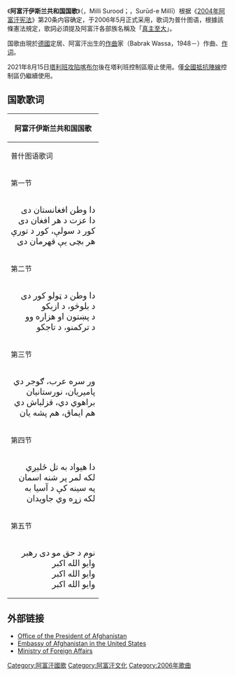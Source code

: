 {{Infobox Anthem
 | title         = [[普什图语|普什图语]]：ملی سرود <br> [[達利語|達利語]]：سرود ملی
 | transcription = 普什图语：Milli Surood <br> 達利語：Surood-e Milli
 | chinese_title  = 阿富汗伊斯兰共和国国歌
|image            = Emblem of Afghanistan (2013–2021).svg
 | image_size    =
 | caption       = [[阿富汗國徽|阿富汗伊斯兰共和国国徽]]
 | country       = {{flag|Islamic Republic of Afghanistan}}、[[全國抵抗陣線_(阿富汗)|全國抵抗陣線]]
 | author        = {{link-en|阿卜杜勒·巴里·贾哈尼|Abdul_Bari_Jahani}}
 | lyrics_date   =
 | composer      = {{link-de|巴布拉克·瓦萨|Babrak_Wassa}}
 | music_date    =
 | adopted       = 2006
 | sound         = National anthem of Afghanistan, performed by the United States Navy Band.wav 
 | sound_title   = 阿富汗伊斯兰共和国国歌
}}
{{阿富汗国歌史}}
《'''阿富汗伊斯兰共和国国歌'''》（{{lang-ps|ملی سرود}}，Milli Surood；{{lang-fa|سرود ملی}}，Surūd-e Millī）根据《[[2004年阿富汗宪法|2004年阿富汗宪法]]》第20条内容确定，于2006年5月正式采用，歌词为普什图语，根據該條憲法規定，歌詞必須提及阿富汗各部族名稱及「[[大赞辞|真主至大]]」。

国歌由現於[[德國|德國]]定居、阿富汗出生的[[作曲|作曲]]家{{link-de|巴布拉克·瓦萨|Babrak_Wassa}}（Babrak Wassa，1948－）作曲、{{link-en|阿卜杜勒·巴里·贾哈尼|Abdul_Bari_Jahani}}[[作词|作词]]。

2021年8月15日[[塔利班|塔利班]][[喀布尔战役_(2021年)|攻陷喀布尔]]後在塔利班控制區廢止使用。僅[[全國抵抗陣線|全國抵抗陣線]]控制區仍繼續使用。

==国歌歌词==
{|class="toccolours" cellpadding="10" rules="cols"
!colspan="5" bgcolor="#009E49" |阿富汗伊斯兰共和国国歌
|-
!普什图语歌词 !! 普什图语注音歌词 !! 汉语翻译歌词
|-
!colspan="5" bgcolor="#E8112D" |第一节
|-
| align="right" | <span style="font-size:1.2em;" lang="ar" xml:lang="ps">
دا وطن افغانستان دی<br>دا عزت د هر افغان دی<br>کور د سولې، کور د تورې<br>هر بچی يې قهرمان دی
|
Dā watan Afğānistān day<br>Dā izat da har Afğān day<br>Kor da sole, kor da tūre<br>Har bačay ye qahramān day
| align="right" | <span style="font-size:1.2em;" lang="ar" xml:lang="fa">
这是阿富汗人民的土地，<br>是每个阿富汗人的荣誉，<br>和平的国土利剑的土地，<br>她的子孙们都英勇无比。
|-
!colspan="5" bgcolor="#E8112D"|第二节
|-
| align="right" | <span style="font-size:1.2em;" lang="ar" xml:lang="ps">
دا وطن د ټولو کور دی<br>د بلوڅو، د ازبکو<br> د پښتون او هزاره وو<br>د ترکمنو، د تاجکو
|
Dā watan da ṭolo kor day<br>Da Balotso, da Uzbəko<br>Da Pax̌tūn aw Hazārawo<br>Da Turkməno, da Tājəko
| align="right" | <span style="font-size:1.2em;" lang="ar" xml:lang="fa">
这个国家归各民族所有，<br>有俾路支族乌兹别克族，<br>有普什图族和哈扎拉族，<br>有土库曼族和塔吉克族。
|-
!colspan="5" bgcolor="#E8112D"|第三节
|-
| align="right" | <span style="font-size:1.2em;" lang="ar" xml:lang="ps">
ور سره عرب، ګوجر دي<br>پاميريان، نورستانيان<br>براهوي دي، قزلباش دي<br>هم ايماق، هم پشه يان
|
Wər sara Arab, Gūjər dī<br>Pāmīryān, Nūristānyān<br>Brāhawī dī, Qizilbāš dī<br>Ham Aymāq, ham Pašayān
| align="right" | <span style="font-size:1.2em;" lang="ar" xml:lang="fa">
阿拉伯民族和古贾尔族，<br>帕米里安和努里斯坦族，<br>布拉灰族和克兹巴什族，<br>也有艾马克和帕沙耶族。
|-
!colspan="5" bgcolor="#E8112D"|第四节
|-
| align="right" | <span style="font-size:1.2em;" lang="ar" xml:lang="ps">
دا هيواد به تل ځلېږي<br>لکه لمر پر شنه اسمان<br>په سينه کې د آسيا به<br>لکه زړه وي  جاويدان
|
Dā hīwād ba təl źaleǵī<br>Ləka lmar pər šnə asmān<br>Pə sīna ke da Āsyā ba<br>Ləka zṛə wī jāwīdān
| align="right" | <span style="font-size:1.2em;" lang="ar" xml:lang="fa">
这土地会永远闪烁光芒，<br>就像蓝空中永恒的太阳，<br>照耀在亚细亚洲的胸膛，<br>将永远存在我们的心上。
|-
!colspan="5" bgcolor="#E8112D" |第五节
|-
| align="right" | <span style="font-size:1.2em;" lang="ar" xml:lang="ps">
نوم د حق مو دی رهبر<br>وايو الله اکبر<br>وايو الله اکبر<br>وايو الله اکبر
|
Nūm da haq mo day rahbar<br>Wāyū Allāhu Akbar<br>Wāyū Allāhu Akbar<br>Wāyū Allāhu Akbar
| align="right" | <span style="font-size:1.2em;" lang="ar" xml:lang="fa">
我们将会跟随唯一的神，<br>我们欢呼：真主最伟大！<br>我们欢呼：真主最伟大！<br>我们欢呼：真主最伟大！
|}

== 外部链接 ==
{{Contains special characters|Pashto}}
* [http://president.gov.af/ Office of the President of Afghanistan] {{Wayback|url=http://president.gov.af/ |date=20100621015944 }}
* [https://web.archive.org/web/20091210004702/http://www.embassyofafghanistan.org/brief.html Embassy of Afghanistan in the United States]
* [https://web.archive.org/web/20080516062606/http://www.mfa.gov.af/afghanistan.asp#anthem Ministry of Foreign Affairs]

[[Category:阿富汗國歌|Category:阿富汗國歌]]
[[Category:阿富汗文化|Category:阿富汗文化]]
[[Category:2006年歌曲|Category:2006年歌曲]]